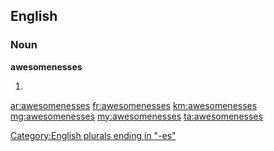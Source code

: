 ==English==

===Noun===
'''awesomenesses'''

# {{plural of|[[awesomeness]]}}

[[Category:English plurals ending in "-es"]]

[[ar:awesomenesses]]
[[fr:awesomenesses]]
[[km:awesomenesses]]
[[mg:awesomenesses]]
[[my:awesomenesses]]
[[ta:awesomenesses]]